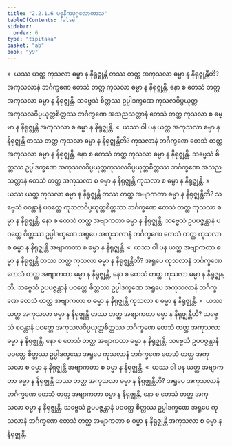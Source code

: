 ```yaml
---
title: "2.2.1.6 ပစ္စနီကပုဂ္ဂလောကာသ"
tableOfContents: false
sidebar:
  order: 6
type: "tipitaka"
basket: "ab"
book: "y9"
---
```



<DynamicBreadcrumb />

<Division number="109" book="y9" e="ch" v="35" p="33">

<Paragraph number="485" book="y9">
»  ယဿ ယတ္ထ ကုသလာ ဓမ္မာ န နိရုဇ္ဈန္တိ တဿ တတ္ထ အကုသလာ ဓမ္မာ န နိရုဇ္ဈန္တီတိ?
</Paragraph>

<Paragraph number="486" book="y9">
အကုသလာနံ ဘင်္ဂက္ခဏေ တေသံ တတ္ထ ကုသလာ ဓမ္မာ န နိရုဇ္ဈန္တိ, နော စ တေသံ တတ္ထ အကုသလာ ဓမ္မာ န နိရုဇ္ဈန္တိ. သဗ္ဗေသံ စိတ္တဿ ဥပ္ပါဒက္ခဏေ ကုသလဝိပ္ပယုတ္တအကုသလဝိပ္ပယုတ္တစိတ္တဿ ဘင်္ဂက္ခဏေ အသညသတ္တာနံ တေသံ တတ္ထ ကုသလာ စ ဓမ္မာ န နိရုဇ္ဈန္တိ အကုသလာ စ ဓမ္မာ န နိရုဇ္ဈန္တိ.
</Paragraph>

<Paragraph number="487" book="y9">
«  ယဿ ဝါ ပန ယတ္ထ အကုသလာ ဓမ္မာ န နိရုဇ္ဈန္တိ တဿ တတ္ထ ကုသလာ ဓမ္မာ န နိရုဇ္ဈန္တီတိ?
</Paragraph>

<Paragraph number="488" book="y9">
ကုသလာနံ ဘင်္ဂက္ခဏေ တေသံ တတ္ထ အကုသလာ ဓမ္မာ န နိရုဇ္ဈန္တိ, နော စ တေသံ တတ္ထ ကုသလာ ဓမ္မာ န နိရုဇ္ဈန္တိ. သဗ္ဗေသံ စိတ္တဿ ဥပ္ပါဒက္ခဏေ အကုသလဝိပ္ပယုတ္တကုသလဝိပ္ပယုတ္တစိတ္တဿ ဘင်္ဂက္ခဏေ အသညသတ္တာနံ တေသံ တတ္ထ အကုသလာ စ ဓမ္မာ န နိရုဇ္ဈန္တိ ကုသလာ စ ဓမ္မာ န နိရုဇ္ဈန္တိ.
</Paragraph>

<Paragraph number="489" book="y9">
»  ယဿ ယတ္ထ ကုသလာ ဓမ္မာ န နိရုဇ္ဈန္တိ တဿ တတ္ထ အဗျာကတာ ဓမ္မာ န နိရုဇ္ဈန္တီတိ?
</Paragraph>

<Paragraph number="490" book="y9">
သဗ္ဗေသံ စဝန္တာနံ ပဝတ္တေ ကုသလဝိပ္ပယုတ္တစိတ္တဿ ဘင်္ဂက္ခဏေ တေသံ တတ္ထ ကုသလာ ဓမ္မာ န နိရုဇ္ဈန္တိ, နော စ တေသံ တတ္ထ အဗျာကတာ ဓမ္မာ န နိရုဇ္ဈန္တိ. သဗ္ဗေသံ ဥပပဇ္ဇန္တာနံ ပဝတ္တေ စိတ္တဿ ဥပ္ပါဒက္ခဏေ အရူပေ အကုသလာနံ ဘင်္ဂက္ခဏေ တေသံ တတ္ထ ကုသလာ စ ဓမ္မာ န နိရုဇ္ဈန္တိ အဗျာကတာ စ ဓမ္မာ န နိရုဇ္ဈန္တိ.
</Paragraph>

<Paragraph number="491" book="y9">
«  ယဿ ဝါ ပန ယတ္ထ အဗျာကတာ ဓမ္မာ န နိရုဇ္ဈန္တိ တဿ တတ္ထ ကုသလာ ဓမ္မာ န နိရုဇ္ဈန္တီတိ?
</Paragraph>

<Paragraph number="492" book="y9">
အရူပေ ကုသလာနံ ဘင်္ဂက္ခဏေ တေသံ တတ္ထ အဗျာကတာ ဓမ္မာ န နိရုဇ္ဈန္တိ, နော စ တေသံ တတ္ထ ကုသလာ ဓမ္မာ န နိရုဇ္ဈန္တိ. သဗ္ဗေသံ ဥပပဇ္ဇန္တာနံ ပဝတ္တေ စိတ္တဿ ဥပ္ပါဒက္ခဏေ အရူပေ အကုသလာနံ ဘင်္ဂက္ခဏေ တေသံ တတ္ထ အဗျာကတာ စ ဓမ္မာ န နိရုဇ္ဈန္တိ ကုသလာ စ ဓမ္မာ န နိရုဇ္ဈန္တိ.
</Paragraph>

</Division>
<Division number="110" book="y9" e="ch" v="35" p="34">

<Paragraph number="493" book="y9">
»  ယဿ ယတ္ထ အကုသလာ ဓမ္မာ န နိရုဇ္ဈန္တိ တဿ တတ္ထ အဗျာကတာ ဓမ္မာ န နိရုဇ္ဈန္တီတိ?
</Paragraph>

<Paragraph number="494" book="y9">
သဗ္ဗေသံ စဝန္တာနံ ပဝတ္တေ အကုသလဝိပ္ပယုတ္တစိတ္တဿ ဘင်္ဂက္ခဏေ တေသံ တတ္ထ အကုသလာ ဓမ္မာ န နိရုဇ္ဈန္တိ, နော စ တေသံ တတ္ထ အဗျာကတာ ဓမ္မာ န နိရုဇ္ဈန္တိ. သဗ္ဗေသံ ဥပပဇ္ဇန္တာနံ ပဝတ္တေ စိတ္တဿ ဥပ္ပါဒက္ခဏေ အရူပေ ကုသလာနံ ဘင်္ဂက္ခဏေ တေသံ တတ္ထ အကုသလာ စ ဓမ္မာ န နိရုဇ္ဈန္တိ အဗျာကတာ စ ဓမ္မာ န နိရုဇ္ဈန္တိ.
</Paragraph>

<Paragraph number="495" book="y9">
«  ယဿ ဝါ ပန ယတ္ထ အဗျာကတာ ဓမ္မာ န နိရုဇ္ဈန္တိ တဿ တတ္ထ အကုသလာ ဓမ္မာ န နိရုဇ္ဈန္တီတိ?
</Paragraph>

<Paragraph number="496" book="y9">
အရူပေ အကုသလာနံ ဘင်္ဂက္ခဏေ တေသံ တတ္ထ အဗျာကတာ ဓမ္မာ န နိရုဇ္ဈန္တိ, နော စ တေသံ တတ္ထ အကုသလာ ဓမ္မာ န နိရုဇ္ဈန္တိ. သဗ္ဗေသံ ဥပပဇ္ဇန္တာနံ ပဝတ္တေ စိတ္တဿ ဥပ္ပါဒက္ခဏေ အရူပေ ကုသလာနံ ဘင်္ဂက္ခဏေ တေသံ တတ္ထ အဗျာကတာ စ ဓမ္မာ န နိရုဇ္ဈန္တိ အကုသလာ စ ဓမ္မာ န နိရုဇ္ဈန္တိ.
</Paragraph>
</Division>